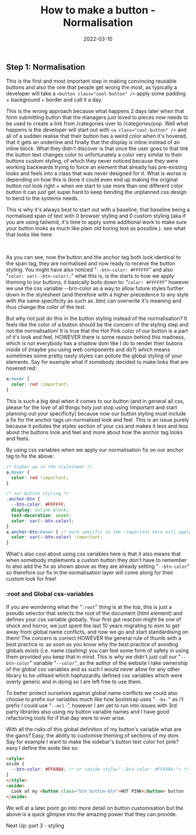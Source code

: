 ﻿---
title: How to make a button - Normalisation
date: 2022-03-10
excerpt: The first step towards a truly awesome button is normalisation! Today we make all our elements look the same.
image: ./button.svg
tags: ["css", "design", "html", "--css-variables"]
---


## Step 1: Normalisation

This is the first and most important step in making convincing reusable buttons and also the one that people get
wrong the most, as typically a developer will take a `<button class="cool-button" />` apply some padding + background + border and call
it a day.

This is the wrong approach because what happens 2 days later when that form submitting button that the managers
just loved to pieces now needs to be used to create a link from /categories over to /categories/pop. Well what happens
is the developer will start out with `<a class="cool-button" />` and all of a sudden realise that their button has a weird
color when it's hovered, that it gets an underline and finally that the display is inline instead of an inline block. What
they didn't discover is that once the user goes to that link the button text changes color to unfortunately a color very similar
to their buttons custom styling, of which they never noticed because they were working backwards trying to force an element
that already has pre-existing looks and feels into a class that was never designed for it. What is worse is depending on how this
is done it could even end up making the original button not look right + when we start to use more than one different color
button it can just get super hard to keep bending the unplanned css design to bend to the systems needs.

This is why it's always best to start out with a baseline, that baseline being a normalised span of text with 0 browser
styling and 0 custom styling (aka if you are using tailwind, it's time to apply some additional work to make sure your
button looks as much like plain old boring text as possible.). see what that looks like here:

<StepOneDemo />
<br />

As you can see, now the button and the anchor tag both look identical to the span tag, they are normalised and now ready
to receive the button styling. You might have also noticed "`--btn-color: #FFFFFF`" and also "`color: var(--btn-color);`"
what this is, is the starts to how we apply theming to our buttons, it basically boils down to: "`color: #FFFFFF`" however
we use the css variable --brn-color as a way to allow future styles further down in the stylesheet (and therefore with a higher
precedence to any style with the same specificity as such as .btn) can overwrite it's meaning and thus change the color of the
text.

But why not just do this in the button styling instead of the normalisation? It feels like the color of a button should be
the concern of the styling  step and not the normalisation! It is true that the Hot Pink color of our button is a part of it's
look and feel, HOWEVER there is some reason behind this madness, which is not everybody has a shadow dom like I do to render
their butons inside of (maybe you using web components and do?) which means sometimes some pretty nasty styles can pollute
the global styling of your elements. Say for example what if somebody decided to make links that are hovered red:

```css
a:hover {
  color: red !important;
}
```

This is such a big deal when it comes to our button (and in general all css, please for the love of all things holy just
stop using !important and start planning out your specificity) because now our button styling must include a fix
for the anchor tags un-normalised look and feel. This is an issue purely because it pollutes the styles section of your css and
makes it less and less about the buttons look and feel and more about how the anchor tag looks and feels.

By using css variables when we apply our normalisation fix on our anchor tag to fix the above:

```css
/* higher up in the stylesheet */
a:hover {
  color: red !important;
}

/* our button styling */
.anchor-btn {
  --btn-color: #FFFFFF;
  display: inline-block;
  text-decoration: unset;
  color: var(--btn-color);
}
a.anchor-btn:hover { /* more specific so the !important here will apply */
  color: var(--btn-color) !important;
}
```

What's also cool about using css variables here is that it also means that when somebody implements a custom button
they don't have to remember to also add the fix as shown above as they are already setting "`--btn-color`" so therefore
our fix in the normalisation layer will come along for their custom look for free!

### :root and Global css-variables

If you are wondering what the "`:root`" thing is at the top, this is just a pseudo selector that selects the root of the
document (html element) and defines your css variable globally. Your first gut reaction might be one of shock and horror, we just spent
the last 10 years migrating to esm to get away from global name conflicts, and now we go and start standardising on them! The
concern is correct HOWEVER the general rule of thumb with a best practice is: as soon as you know why the best
practice of avoiding globals exists (i.e. name clashing) you can feel some form of safety in using them provided you
keep that in mind. This is why we didn't just call our "`--btn-color`" variable "`--color`", as the author of the website
I take ownership of the global css variables and as such I would never allow for any other library to be utilised which
haphazardly defined css variables which were overly generic and in doing so I am left free to use them.

To better protect ourselves against global name conflicts we could also choose to prefix our variables much like how
bootstrap uses "`--bs-`" as i't prefix I could use "`--mcl-`", however I am yet to run into issues with 3rd party libraries
also using my button variable names and I have good refactoring tools for if that day were to ever arise.

With all the risks of this global definition of my button's variable what are the gains? Easy, the ability to
customise theming of sections of my dom. Say for example I want to make the sidebar's button text color hot pink?
easy I define the aside like so:

```html
<style>
aside {
  --btn-color: #FF69B4; /* or <aside style="--btn-color: #FF69B4;"> */
}
</style>
<aside>
  Look at my <button class="btn button-btn">HOT PINK</button> button
</aside>
```

We will at a later point go into more detail on <Link to="/blog/2022/03/how-to-make-a-button-customisation/">button customisation</Link>
but the above is a quick glimpse into the amazing power that they can provide.

Next Up: <Link to="/blog/2022/03/how-to-make-a-button-styling/">part 3 - styling</Link>